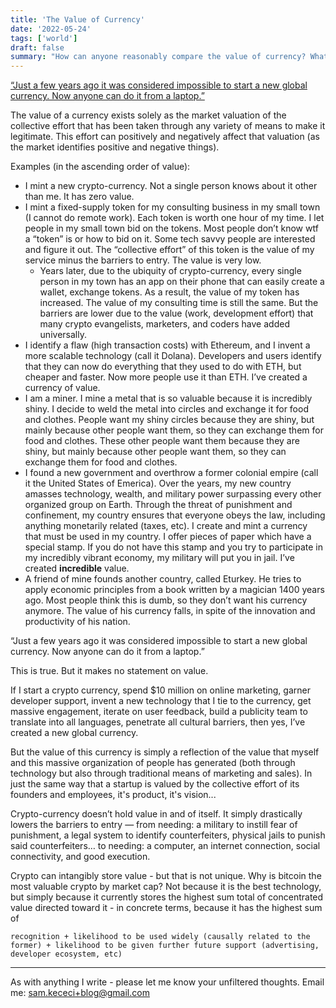 ```yaml
---
title: 'The Value of Currency'
date: '2022-05-24'
tags: ['world']
draft: false
summary: "How can anyone reasonably compare the value of currency? What does value mean?"
---
```


[“Just a few years ago it was considered impossible to start a new global currency. Now anyone can do it from a laptop.”](https://1729.com/)

The value of a currency exists solely as the market valuation of the collective effort that has been taken through any variety of means to make it legitimate. This effort can positively and negatively affect that valuation (as the market identifies positive and negative things).

Examples (in the ascending order of value):

- I mint a new crypto-currency. Not a single person knows about it other than me. It has zero value.
- I mint a fixed-supply token for my consulting business in my small town (I cannot do remote work). 
Each token is worth one hour of my time. I let people in my small town bid on the tokens. Most people don’t know wtf a “token” is or how to bid on it. 
Some tech savvy people are interested and figure it out. The “collective effort” of this token is the value of my service minus the barriers to entry. The value is very low.
    - Years later, due to the ubiquity of crypto-currency, every single person in my town has an app on their phone that can easily create a wallet, exchange tokens. 
    As a result, the value of my token has increased. The value of my consulting time is still the same. 
    But the barriers are lower due to the value (work, development effort) that many crypto evangelists, marketers, and coders have added universally.
- I identify a flaw (high transaction costs) with Ethereum, and I invent a more scalable technology (call it Dolana). 
Developers and users identify that they can now do everything that they used to do with ETH, but cheaper and faster. Now more people use it than ETH. I’ve created a currency of value.
- I am a miner. I mine a metal that is so valuable because it is incredibly shiny. I decide to weld the metal into circles and exchange it for food and clothes. 
People want my shiny circles because they are shiny, but mainly because other people want them, so they can exchange them for food and clothes. 
These other people want them because they are shiny, but mainly because other people want them, so they can exchange them for food and clothes.
- I found a new government and overthrow a former colonial empire (call it the United States of Emerica). Over the years, my new country amasses technology, wealth, and military power surpassing every other organized group on Earth. 
Through the threat of punishment and confinement, my country ensures that everyone obeys the law, including anything monetarily related (taxes, etc). I create and mint a currency that must be used in my country. I offer pieces of paper which have a special stamp. 
If you do not have this stamp and you try to participate in my incredibly vibrant economy, my military will put you in jail. I’ve created **incredible** value.
- A friend of mine founds another country, called Eturkey. He tries to apply economic principles from a book written by a magician 1400 years ago. Most people think this is dumb, so they don’t want his currency anymore. 
The value of his currency falls, in spite of the innovation and productivity of his nation.

“Just a few years ago it was considered impossible to start a new global currency. Now anyone can do it from a laptop.”

This is true. But it makes no statement on value.

If I start a crypto currency, spend $10 million on online marketing, garner developer support, invent a new technology that I tie to the currency, get massive engagement, iterate on user feedback, build a publicity team to translate into all languages, penetrate all cultural barriers, then yes, I’ve created a new global currency.

But the value of this currency is simply a reflection of the value that myself and this massive organization of people has generated (both through technology but also through traditional means of marketing and sales). In just the same way that a startup is valued by the collective effort of its founders and employees, it's product, it's vision...

Crypto-currency doesn’t hold value in and of itself. 
It simply drastically lowers the barriers to entry — from needing: a military to instill fear of punishment, a legal system to identify counterfeiters, physical jails to punish said counterfeiters… to needing: a computer, an internet connection, social connectivity, and good execution.

Crypto can intangibly store value - but that is not unique. 
Why is bitcoin the most valuable crypto by market cap? 
Not because it is the best technology, but simply because it currently stores the highest sum total of concentrated value directed toward it - in concrete terms, because it has the highest sum of
```
recognition + likelihood to be used widely (causally related to the former) + likelihood to be given further future support (advertising, developer ecosystem, etc)
```

---
As with anything I write - please let me know your unfiltered thoughts. Email me: sam.kececi+blog@gmail.com
